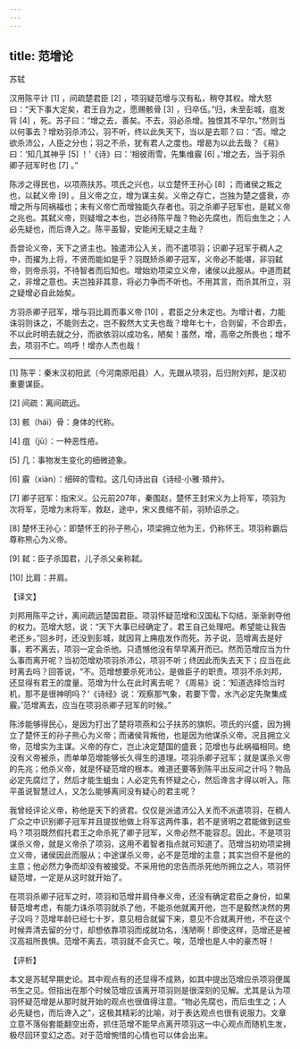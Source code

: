 ```yaml
---
---
---
```

title: 范增论
---




苏轼

汉用陈平计 [1] ，间疏楚君臣 [2] ，项羽疑范增与汉有私，稍夺其权。增大怒曰：“天下事大定矣，君王自为之，愿赐骸骨 [3] ，归卒伍。”归，未至彭城，疽发背 [4] ，死。苏子曰：“增之去，善矣。不去，羽必杀增。独恨其不早尔。”然则当以何事去？增劝羽杀沛公，羽不听，终以此失天下，当以是去耶？曰：“否。增之欲杀沛公，人臣之分也；羽之不杀，犹有君人之度也。增曷为以此去哉？《易》曰：‘知几其神乎 [5] ！’《诗》曰：‘相彼雨雪，先集维霰 [6] 。’增之去，当于羽杀卿子冠军时也 [7] 。”

陈涉之得民也，以项燕扶苏。项氏之兴也，以立楚怀王孙心 [8] ；而诸侯之叛之也，以弑义帝 [9] 。且义帝之立，增为谋主矣。义帝之存亡，岂独为楚之盛衰，亦增之所与同祸福也；未有义帝亡而增独能久存者也。羽之杀卿子冠军也，是弑义帝之兆也。其弑义帝，则疑增之本也，岂必待陈平哉？物必先腐也，而后虫生之；人必先疑也，而后谗入之。陈平虽智，安能闲无疑之主哉？

吾尝论义帝，天下之贤主也。独遣沛公入关，而不遣项羽；识卿子冠军于稠人之中，而擢为上将，不贤而能如是乎？羽既矫杀卿子冠军，义帝必不能堪，非羽弑帝，则帝杀羽，不待智者而后知也。增始劝项梁立义帝，诸侯以此服从。中道而弑之，非增之意也。夫岂独非其意，将必力争而不听也。不用其言，而杀其所立，羽之疑增必自此始矣。

方羽杀卿子冠军，增与羽比肩而事义帝 [10] ，君臣之分未定也。为增计者，力能诛羽则诛之，不能则去之，岂不毅然大丈夫也哉？增年七十，合则留，不合即去，不以此时明去就之分，而欲依羽以成功名，陋矣！虽然，增，高帝之所畏也；增不去，项羽不亡。呜呼！增亦人杰也哉！



* * *



[1] 陈平：秦末汉初阳武（今河南原阳县）人，先跟从项羽，后归附刘邦，是汉初重要谋臣。

[2] 间疏：离间疏远。

[3] 骸（hái）骨：身体的代称。

[4] 疽（jū）：一种恶性疮。

[5] 几：事物发生变化的细微迹象。

[6] 霰（xiàn）：细碎的雪粒。这几句诗出自《诗经·小雅·頍弁》。

[7] 卿子冠军：指宋义。公元前207年，秦围赵，楚怀王封宋义为上将军，项羽为次将军，范增为末将军，救赵，途中，宋义畏缩不前，羽矫诏杀之。

[8] 楚怀王孙心：即楚怀王的孙子熊心，项梁拥立他为王，仍称怀王。项羽称霸后尊称熊心为义帝。

[9] 弑：臣子杀国君，儿子杀父亲称弑。

[10] 比肩：并肩。

【译文】

刘邦用陈平之计，离间疏远楚国君臣。项羽怀疑范增和汉国私下勾结，渐渐剥夺他的权力。范增大怒，说：“天下大事已经确定了，君王自己处理吧。希望能让我告老还乡。”回乡时，还没到彭城，就因背上痈疽发作而死。苏子说，范增离去是好事，若不离去，项羽一定会杀他。只遗憾他没有早早离开而已。然而范增应当为什么事而离开呢？当初范增劝项羽杀沛公，项羽不听；终因此而失去天下；应当在此时离去吗？回答说，“不。范增想要杀死沛公，是做臣子的职责。项羽不杀刘邦，还显得有君王的度量。范增为什么在此时离去呢？《周易》说：‘知道选择恰当时机，那不是很神明吗？’《诗经》说：‘观察那气象，若要下雪，水汽必定先聚集成霰。’范增离去，应当在项羽杀卿子冠军的时候。”

陈涉能够得民心，是因为打出了楚将项燕和公子扶苏的旗帜。项氏的兴盛，因为拥立了楚怀王的孙子熊心为义帝；而诸侯背叛他，也是因为他谋杀义帝。况且拥立义帝，范增实为主谋。义帝的存亡，岂止决定楚国的盛衰；范增也与此祸福相同。绝没有义帝被杀，而单单范增能够长久得生的道理。项羽杀卿子冠军；就是谋杀义帝的先兆；他杀义帝，就是怀疑范增的根本。难道还要等到陈平出反间之计吗？物品必定先腐烂了，然后才能生蛆虫；人必定先有怀疑之心，然后谗言才得以听入。陈平虽说智慧过人，又怎么能够离间没有疑心的君主呢？

我曾经评论义帝，称他是天下的贤君。仅仅是派遣沛公入关而不派遣项羽，在稠人广众之中识别卿子冠军并且提拔他做上将军这两件事，若不是贤明之君能做到这些吗？项羽既然假托君王之命杀死了卿子冠军，义帝必然不能容忍。因此，不是项羽谋杀义帝，就是义帝杀了项羽，这用不着智者指点就可知道了。范增当初劝项梁拥立义帝，诸侯因此而服从；中途谋杀义帝，必不是范增的主意；其实岂但不是他的主意；他必然力争而却没有被接受。不采用他的忠告而杀死他所拥立之人，项羽怀疑范增，一定是从这时就开始了。

在项羽杀卿子冠军之时，项羽和范增并肩侍奉义帝，还没有确定君臣之身份，如果替范增考虑，有能力诛杀项羽就杀了他，不能杀他就离开他，岂不是毅然决然的男子汉吗？范增年龄已经七十岁，意见相合就留下来，意见不合就离开他，不在这个时候弄清去留的分寸，却想依靠项羽而成就功名，浅陋啊！即使这样，范增还是被汉高祖所畏惧。范增不离去，项羽就不会灭亡。唉，范增也是人中的豪杰呀！

【评析】

本文是苏轼早期史论。其中观点有的还显得不成熟，如其中提出范增应杀项羽便属书生之见。但指出在那个时候范增应该离开项羽则是很深刻的见解。尤其是认为项羽怀疑范增是从那时就开始的观点也很值得注意。“物必先腐也，而后虫生之；人必先疑也，而后谗入之”，这极其精彩的比喻，对于表达观点也很有说服力。文章立意不落俗套能翻空出奇，抓住范增不能早点离开项羽这一中心观点而随机生发，极尽回环变幻之态。对于范增惋惜的心情也可以体会出来。